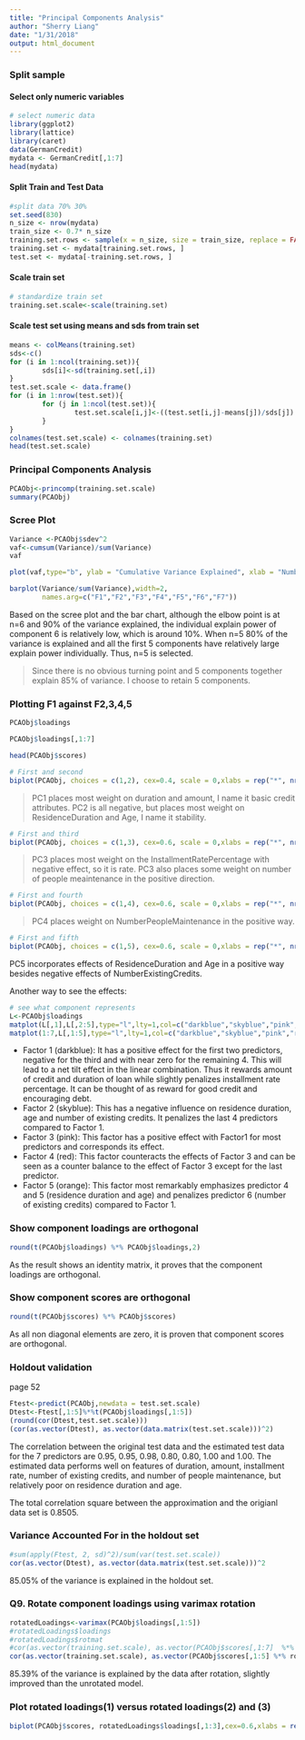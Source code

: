 ```yaml
---
title: "Principal Components Analysis"
author: "Sherry Liang"
date: "1/31/2018"
output: html_document
---
```

### Split sample
#### Select only numeric variables
```r
# select numeric data
library(ggplot2)
library(lattice)
library(caret)
data(GermanCredit)
mydata <- GermanCredit[,1:7]
head(mydata)
```

#### Split Train and Test Data
```r
#split data 70% 30%
set.seed(830)
n_size <- nrow(mydata)
train_size <- 0.7* n_size
training.set.rows <- sample(x = n_size, size = train_size, replace = FALSE)
training.set <- mydata[training.set.rows, ]
test.set <- mydata[-training.set.rows, ]
```

#### Scale train set
```r
# standardize train set
training.set.scale<-scale(training.set)
```

#### Scale test set using means and sds from train set
```r
means <- colMeans(training.set)
sds<-c()
for (i in 1:ncol(training.set)){
        sds[i]<-sd(training.set[,i])
}
test.set.scale <- data.frame()
for (i in 1:nrow(test.set)){ 
        for (j in 1:ncol(test.set)){
                test.set.scale[i,j]<-((test.set[i,j]-means[j])/sds[j])
        }
}
colnames(test.set.scale) <- colnames(training.set)
head(test.set.scale)
```

### Principal Components Analysis
```r
PCAObj<-princomp(training.set.scale)
summary(PCAObj)
```

### Scree Plot
```r
Variance <-PCAObj$sdev^2
vaf<-cumsum(Variance)/sum(Variance)
vaf
```

```r
plot(vaf,type="b", ylab = "Cumulative Variance Explained", xlab = "Number of Components")
```

```r
barplot(Variance/sum(Variance),width=2,
        names.arg=c("F1","F2","F3","F4","F5","F6","F7"))
```
Based on the scree plot and the bar chart, although the elbow point is at n=6 and 90% of the variance explained, the individual explain power of component 6 is relatively low, which is around 10%. When n=5 80% of the variance is explained and all the first 5 components have relatively large explain power individually. Thus, n=5 is selected.

> Since there is no obvious turning point and 5 components together explain 85% of variance. I choose to retain 5 components.

### Plotting F1 against F2,3,4,5

```r
PCAObj$loadings
```

```r
PCAObj$loadings[,1:7]
```

```r
head(PCAObj$scores)
```

```r
# First and second
biplot(PCAObj, choices = c(1,2), cex=0.4, scale = 0,xlabs = rep("*", nrow(PCAObj$scores)))
```
> PC1 places most weight on duration and amount, I name it basic credit attributes. PC2 is all negative, but places most weight on ResidenceDuration and Age, I name it stability.

```r
# First and third
biplot(PCAObj, choices = c(1,3), cex=0.6, scale = 0,xlabs = rep("*", nrow(PCAObj$scores)))
```
> PC3 places most weight on the InstallmentRatePercentage with negative effect, so it is rate. PC3 also places some weight on number of people meaintenance in the positive direction. 


```r
# First and fourth
biplot(PCAObj, choices = c(1,4), cex=0.6, scale = 0,xlabs = rep("*", nrow(PCAObj$scores)))
```
> PC4 places weight on NumberPeopleMaintenance in the positive way.

```r
# First and fifth
biplot(PCAObj, choices = c(1,5), cex=0.6, scale = 0,xlabs = rep("*", nrow(PCAObj$scores)))
```
PC5 incorporates effects of ResidenceDuration and Age in a positive way besides negative effects of NumberExistingCredits.

Another way to see the effects:
```r
# see what component represents
L<-PCAObj$loadings
matplot(L[,1],L[,2:5],type="l",lty=1,col=c("darkblue","skyblue","pink","red"),lwd=3)
matplot(1:7,L[,1:5],type="l",lty=1,col=c("darkblue","skyblue","pink","red","orange"),lwd=3)
```

- Factor 1 (darkblue): It has a positive effect for the first two predictors, negative for the third and with near zero for the remaining 4. This will lead to a net tilt effect in the linear combination. Thus it rewards amount of credit and duration of loan while slightly penalizes installment rate percentage. It can be thought of as reward for good credit and encouraging debt.
- Factor 2 (skyblue): This has a negative influence on residence duration, age and number of existing credits. It penalizes the last 4 predictors compared to Factor 1.
- Factor 3 (pink): This factor has a positive effect with Factor1 for most predictors and corresponds its effect. 
- Factor 4 (red): This factor counteracts the effects of Factor 3 and can be seen as a counter balance to the effect of Factor 3 except for the last predictor.
- Factor 5 (orange): This factor most remarkably emphasizes predictor 4 and 5 (residence duration and age) and penalizes predictor 6 (number of existing credits) compared to Factor 1.

### Show component loadings are orthogonal
```r
round(t(PCAObj$loadings) %*% PCAObj$loadings,2)
```

As the result shows an identity matrix, it proves that the component loadings are orthogonal.

### Show component scores are orthogonal
```r
round(t(PCAObj$scores) %*% PCAObj$scores)
```

As all non diagonal elements are zero, it is proven that component scores are orthogonal.

### Holdout validation
page 52
```r
Ftest<-predict(PCAObj,newdata = test.set.scale)
Dtest<-Ftest[,1:5]%*%t(PCAObj$loadings[,1:5])
(round(cor(Dtest,test.set.scale)))
(cor(as.vector(Dtest), as.vector(data.matrix(test.set.scale)))^2)
```

The correlation between the original test data and the estimated test data for the 7 predictors are 0.95, 0.95, 0.98, 0.80, 0.80, 1.00 and 1.00. The estimated data performs well on features of duration, amount, installment rate, number of existing credits, and number of people maintenance, but relatively poor on residence duration and age.

The total correlation square between the approximation and the origianl data set is 0.8505.

### Variance Accounted For in the holdout set
```r
#sum(apply(Ftest, 2, sd)^2)/sum(var(test.set.scale))
cor(as.vector(Dtest), as.vector(data.matrix(test.set.scale)))^2
```
85.05% of the variance is explained in the holdout set.

### Q9. Rotate component loadings using varimax rotation

```r
rotatedLoadings<-varimax(PCAObj$loadings[,1:5])
#rotatedLoadings$loadings
#rotatedLoadings$rotmat
#cor(as.vector(training.set.scale), as.vector(PCAObj$scores[,1:7]  %*% t(PCAObj$loadings)[1:7,]))^2
cor(as.vector(training.set.scale), as.vector(PCAObj$scores[,1:5] %*% rotatedLoadings$rotmat %*% t(rotatedLoadings$rotmat) %*% t(PCAObj$loadings)[1:5,]))^2
```
85.39% of the variance is explained by the data after rotation, slightly improved than the unrotated model.

### Plot rotated loadings(1) versus rotated loadings(2) and (3) 
```r
biplot(PCAObj$scores, rotatedLoadings$loadings[,1:3],cex=0.6,xlabs = rep("*", nrow(PCAObj$scores)))
```

